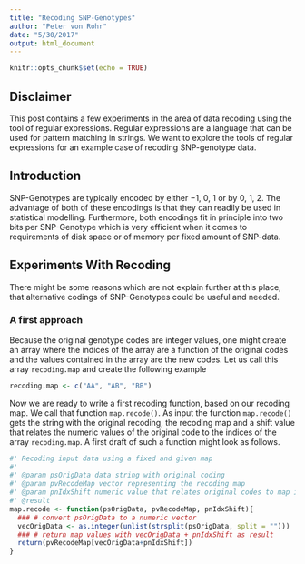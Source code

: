 ```yaml
---
title: "Recoding SNP-Genotypes"
author: "Peter von Rohr"
date: "5/30/2017"
output: html_document
---
```


```r
knitr::opts_chunk$set(echo = TRUE)
```

## Disclaimer
This post contains a few experiments in the area of data recoding using the tool of regular expressions. Regular expressions are a language that can be used for pattern matching in strings. We want to explore the tools of regular expressions for an example case of recoding SNP-genotype data.


## Introduction
SNP-Genotypes are typically encoded by either $-1$, $0$, $1$ or by $0$, $1$, $2$. The advantage of both of these encodings is that they can readily be used in statistical modelling. Furthermore, both encodings fit in principle into two bits per SNP-Genotype which is very efficient when it comes to requirements of disk space or of memory per fixed amount of SNP-data.


## Experiments With Recoding
There might be some reasons which are not explain further at this place, that alternative codings of SNP-Genotypes could be useful and needed. 


### A first approach
Because the original genotype codes are integer values, one might create an array where the indices of the array are a function of the original codes and the values contained in the array are the new codes. Let us call this array `recoding.map` and create the following example

```r
recoding.map <- c("AA", "AB", "BB")
```

Now we are ready to write a first recoding function, based on our recoding map. We call that function `map.recode()`. As input the function `map.recode()` gets the string with the original recoding, the recoding map and a shift value that relates the numeric values of the original code to the indices of the array `recoding.map`. A first draft of such a function might look as follows.

```r
#' Recoding input data using a fixed and given map
#'
#' @param psOrigData data string with original coding
#' @param pvRecodeMap vector representing the recoding map
#' @param pnIdxShift numeric value that relates original codes to map indices
#' @result 
map.recode <- function(psOrigData, pvRecodeMap, pnIdxShift){
  ### # convert psOrigData to a numeric vector
  vecOrigData <- as.integer(unlist(strsplit(psOrigData, split = "")))
  ### # return map values with vecOrigData + pnIdxShift as result
  return(pvRecodeMap[vecOrigData+pnIdxShift])
}
```


